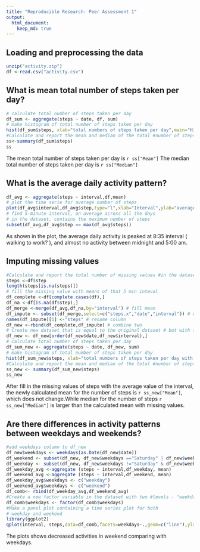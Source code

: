 ```yaml
---
title: "Reproducible Research: Peer Assessment 1"
output: 
  html_document:
    keep_md: true
---
```



## Loading and preprocessing the data
```r
unzip("activity.zip")
df <-read.csv("activity.csv")
```



## What is mean total number of steps taken per day?
```r
# calculate total number of steps taken per day
df_sum <- aggregate(steps ~ date, df, sum)
# make histogram of total number of steps taken per day
hist(df_sum$steps, xlab="total numbers of steps taken per day",main="Histogram of total numbers of steps taken per day",breaks=22)
#Calculate and report the mean and median of the total #number of steps taken per day
ss<-summary(df_sum$steps)
ss
```

The mean total number of steps taken per day is
`r ss["Mean"]`
The median total number of steps taken per day is
`r ss["Median"]`

## What is the average daily activity pattern?
```r
df_avg <- aggregate(steps ~ interval,df,mean)
# plot the time serie for average number of steps
plot(df_avg$interval,df_avg$step,type="l",xlab="Interval",ylab="average number of steps")
# find 5-minute interval, on average across all the days 
# in the dataset, contains the maximum number of steps
subset(df_avg,df_avg$step == max(df_avg$steps))
```

As shown in the plot, the average daily activity is peaked at 8:35 interval ( walking to work? ), and almost no activity between midnight and 5:00 am.

## Imputing missing values
```r
#Calculate and report the total number of missing values #in the dataset (i.e. the total number of rows with NAs)
steps <-df$step
length(steps[is.na(steps)])
# fill the missing value with means of that 5 min inteval
df_complete <-df[complete.cases(df),]
df_na <-df[is.na(df$step),]
df_merge <-merge(df_avg,df_na,by="interval") # fill mean
df_impute <- subset(df_merge,select=c("steps.x","date","interval")) # only take the columns needed
names(df_impute)[1] <-"steps" # rename column
df_new <-rbind(df_complete,df_impute) # combine two
# Create new dataset that is equal to the original dataset # but with the missing data filled in.
df_new <- df_new[order(df_new$date,df_new$interval),] 
# calculate total number of steps taken per day
df_sum_new <- aggregate(steps ~ date, df_new, sum)
# make histogram of total number of steps taken per day
hist(df_sum_new$steps, xlab="total numbers of steps taken per day with imputed missing values ",main="Histogram of total numbers of steps taken per day",breaks=22)
#Calculate and report the mean and median of the total #number of steps taken per day
ss_new <- summary(df_sum_new$steps)
ss_new
```

After fill in the missing values of steps with the average value of the interval, the newly calculated mean for the number of steps is `r ss_new["Mean"]`, which does not change.While median for the number of steps `r ss_new["Median"]` is larger than the calculated mean with missing values.

## Are there differences in activity patterns between weekdays and weekends?
```r
#add weekdays column to df_new
df_new$weekdays <- weekdays(as.Date(df_new$date))
df_weekend <- subset(df_new, df_new$weekdays =="Saturday" | df_new$weekdays =="Sunday")
df_weekday <- subset(df_new, df_new$weekdays !="Saturday" & df_new$weekdays !="Sunday")
df_weekday_avg <-aggregate (steps ~ interval,df_weekday, mean)
df_weekend_avg <-aggregate (steps ~ interval,df_weekend, mean)
df_weekday_avg$weekdays <- c("weekday")
df_weekend_avg$weekdays <- c("weekend")
df_comb<- rbind(df_weekday_avg,df_weekend_avg)
#Create a new factor variable in the dataset with two #levels - "weekday" and "weekend"
df_comb$weekdays <- factor(df_comb$weekdays)
#Make a panel plot containing a time series plot for both 
# weekday and weekend
library(ggplot2)
qplot(interval, steps,data=df_comb,facets=weekdays~.,geom=c("line"),ylab="Number of steps")
```

The plots shows decreased activities in weekend comparing with weekdays.